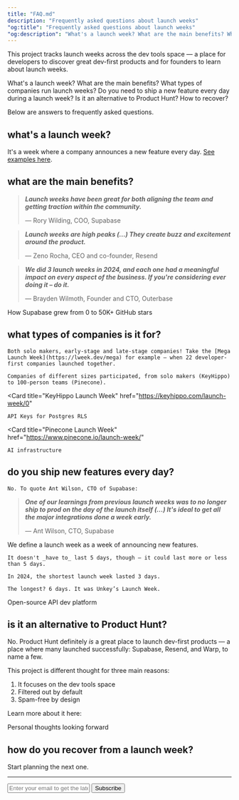```yaml
---
title: "FAQ.md"
description: "Frequently asked questions about launch weeks"
"og:title": "Frequently asked questions about launch weeks"
"og:description": "What's a launch week? What are the main benefits? What types of companies run launch weeks?"
---
```


This project tracks launch weeks across the dev tools space — a place for developers to discover great dev-first products and for founders to learn about launch weeks.

What's a launch week? What are the main benefits? What types of companies run launch weeks? Do you need to ship a new feature every day during a launch week? Is it an alternative to Product Hunt? How to recover?

Below are answers to frequently asked questions.

## what's a launch week?

It's a week where a company announces a new feature every day. [See examples here](/lw).

## what are the main benefits?

  > **_Launch weeks have been great for both aligning the team and getting traction within the community._**
  >
  > — Rory Wilding, COO, Supabase


  > **_Launch weeks are high peaks (...) They create buzz and excitement around the product._**
  >
  > — Zeno Rocha, CEO and co-founder, Resend


  > **_We did 3 launch weeks in 2024, and each one had a meaningful impact on every aspect of the business. If you're considering ever doing it – do it._**
  >
  > — Brayden Wilmoth, Founder and CTO, Outerbase

<Card title="AMA session with Rory Wilding (Supabase)" href="/n/rorstro">
    How Supabase grew from 0 to 50K+ GitHub stars
</Card>

## what types of companies is it for?

    Both solo makers, early-stage and late-stage companies! Take the [Mega Launch Week](https://lweek.dev/mega) for example — when 22 developer-first companies launched together.

    Companies of different sizes participated, from solo makers (KeyHippo) to 100-person teams (Pinecone).

  <Card
    title="KeyHippo Launch Week"
    href="https://keyhippo.com/launch-week/0"
  >
    API Keys for Postgres RLS
  </Card>

  <Card
    title="Pinecone Launch Week"
    href="https://www.pinecone.io/launch-week/"
  >
    AI infrastructure
  </Card>

## do you ship new features every day?

    No. To quote Ant Wilson, CTO of Supabase:

> **_One of our learnings from previous launch weeks was to no longer ship to prod on the day of the launch itself (...) It's ideal to get all the major integrations done a week early._**
> 
> — Ant Wilson, CTO, Supabase

We define a launch week as a week of announcing new features.

    It doesn't _have to_ last 5 days, though — it could last more or less than 5 days.

    In 2024, the shortest launch week lasted 3 days.

    The longest? 6 days. It was Unkey’s Launch Week.

<Card title="Unkey Launch Week" href="https://www.unkey.com/accelerate">
  Open-source API dev platform 
</Card>

## is it an alternative to Product Hunt?

No. Product Hunt definitely _is_ a great place to launch dev-first products — a place where many launched successfully: Supabase, Resend, and Warp, to name a few.

This project is different thought for three main reasons:

1. It focuses on the dev tools space
2. Filtered out by default
3. Spam-free by design

Learn more about it here:

<Card title="The future of launchweek.dev" href="/n/forward">
    Personal thoughts looking forward
</Card>

## how do you recover from a launch week?

Start planning the next one.

---

<form
  action="https://buttondown.com/api/emails/embed-subscribe/launchweek.dev"
  method="post"
  target="popupwindow"
  onsubmit="window.open('https://buttondown.com/launchweek.dev', 'popupwindow')"
  class="embeddable-buttondown-form"
>
  <input
    type="email"
    name="email"
    placeholder="Enter your email to get the latest updates"
    id="bd-email"
  />
  <input type="submit" value="Subscribe" />
</form>
